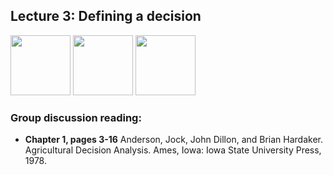## Lecture 3: Defining a decision {#define_decision}

![](images/INRES_Logo.png){width=1in}
![](images/Uni_Bonn_Picture.png){width=1in}
![](images/decisionSupport_hex_sticker.png){width=1in}

### Group discussion reading: 

- **Chapter 1, pages 3-16** Anderson, Jock, John Dillon, and Brian Hardaker. Agricultural Decision Analysis. Ames, Iowa: Iowa State University Press, 1978.
